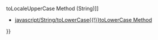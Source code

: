 {{Page_Title}}
{{Flags}}
{{Summary_Section|Converts all the alphabetic characters in a string to uppercase.

}}
{{JS_Syntax|Formats={{JS_Syntax_Format
|Format= strVariable.toUpperCase()}}{{JS_Syntax_Format
|Format= "String Literal".toUpperCase() }}
}}
{{Remarks_Section
|Remarks=The '''toUpperCase''' method has no effect on non-alphabetic characters.
}}
{{Examples_Section
|Not_required=No
|Examples={{Single_Example
|Language=JavaScript
|Description=The following example demonstrates the effects of the '''toUpperCase''' method:

|Code= var str1 = "This is a STRING.";
 var str2 = str1.toUpperCase();
 document.write(str2);
 
 // Output: THIS IS A STRING.
}}}}
{{See_Also_Section
|Manual_links=* [[javascript/String/toLocaleUpperCase{{!}}toLocaleUpperCase Method (String)]]
* [[javascript/String/toLowerCase{{!}}toLowerCase Method]]
}}
{{Topics | JS Basic}}

{{External_Attribution
|Is_CC-BY-SA=No
|Sources=MSDN
|MDN_link=
|MSDN_link=http://msdn.microsoft.com/en-us/library/ie/kk06d70k(v=vs.94).aspx
|HTML5Rocks_link=
}}
